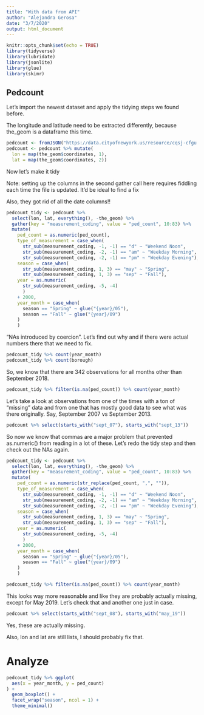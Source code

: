 ```yaml
---
title: "With data from API"
author: "Alejandra Gerosa"
date: "3/7/2020"
output: html_document
---
```


```r
knitr::opts_chunk$set(echo = TRUE)
library(tidyverse)
library(lubridate)
library(jsonlite)
library(glue)
library(skimr)

```

## Pedcount

Let's import the newest dataset and apply the tidying steps we found before.

The longitude and latitude need to be extracted differently, because the_geom is a dataframe this time.

```r
pedcount <- fromJSON("https://data.cityofnewyork.us/resource/cqsj-cfgu.json")
pedcount <- pedcount %>% mutate(
  lon = map(the_geom$coordinates, 1),
  lat = map(the_geom$coordinates, 2))


```

Now let's make it tidy

Note: setting up the columns in the second gather call here requires fiddling each time the file is updated. It'd be ideal to find a fix

Also, they got rid of all the date columns!!

```r

pedcount_tidy <- pedcount %>%
  select(lon, lat, everything(), -the_geom) %>%
  gather(key = "measurement_coding", value = "ped_count", 10:83) %>% 
  mutate(
    ped_count = as.numeric(ped_count),
    type_of_measurement = case_when(
      str_sub(measurement_coding, -1, -1) == "d" ~ "Weekend Noon",
      str_sub(measurement_coding, -2, -1) == "am" ~ "Weekday Morning",
      str_sub(measurement_coding, -2, -1) == "pm" ~ "Weekday Evening"),
    season = case_when(
      str_sub(measurement_coding, 1, 3) == "may" ~ "Spring",
      str_sub(measurement_coding, 1, 3) == "sep" ~ "Fall"),
    year = as.numeric(
      str_sub(measurement_coding, -5, -4)
      )
    + 2000,
    year_month = case_when(
      season == "Spring" ~ glue("{year}/05"),
      season == "Fall" ~ glue("{year}/09")
    )
    )

```

"NAs introduced by coercion". Let's find out why and if there were actual numbers there that we need to fix.
```r
pedcount_tidy %>% count(year_month)
pedcount_tidy %>% count(borough)

```
So, we know that there are 342 observations for all months other than September 2018.

```r
pedcount_tidy %>% filter(is.na(ped_count)) %>% count(year_month)

```

Let's take a look at observations from one of the times with a ton of "missing" data and from one that has mostly good data to see what was there originally. Say, September 2007 vs September 2013.

```r
pedcount %>% select(starts_with("sept_07"), starts_with("sept_13"))

```
So now we know that commas are a major problem that prevented as.numeric() from reading in a lot of these. Let's redo the tidy step and then check out the NAs again.

```r
pedcount_tidy <- pedcount %>%
  select(lon, lat, everything(), -the_geom) %>%
  gather(key = "measurement_coding", value = "ped_count", 10:83) %>% 
  mutate(
    ped_count = as.numeric(str_replace(ped_count, ",", "")),
    type_of_measurement = case_when(
      str_sub(measurement_coding, -1, -1) == "d" ~ "Weekend Noon",
      str_sub(measurement_coding, -2, -1) == "am" ~ "Weekday Morning",
      str_sub(measurement_coding, -2, -1) == "pm" ~ "Weekday Evening"),
    season = case_when(
      str_sub(measurement_coding, 1, 3) == "may" ~ "Spring",
      str_sub(measurement_coding, 1, 3) == "sep" ~ "Fall"),
    year = as.numeric(
      str_sub(measurement_coding, -5, -4)
      )
    + 2000,
    year_month = case_when(
      season == "Spring" ~ glue("{year}/05"),
      season == "Fall" ~ glue("{year}/09")
    )
    )

pedcount_tidy %>% filter(is.na(ped_count)) %>% count(year_month)

```
This looks way more reasonable and like they are probably actually missing, except for May 2019. Let's check that and another one just in case.

```r
pedcount %>% select(starts_with("sept_08"), starts_with("may_19"))

```
Yes, these are actually missing.

 Also, lon and lat are still lists, I should probably fix that.

# Analyze

```r

pedcount_tidy %>% ggplot(
  aes(x = year_month, y = ped_count)
) +
  geom_boxplot() +
  facet_wrap("season", ncol = 1) +
  theme_minimal()

```

